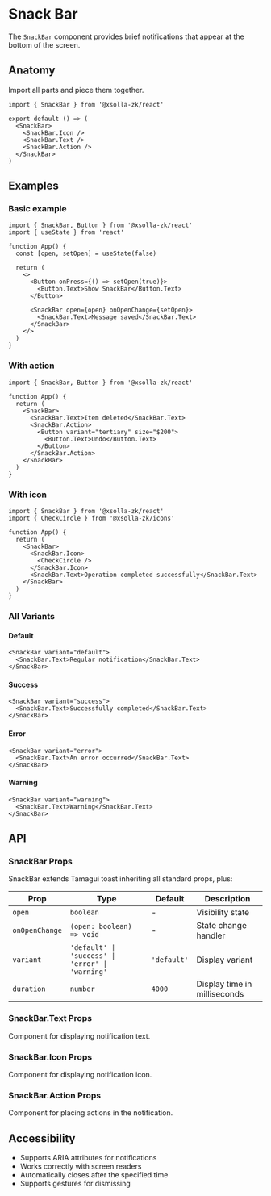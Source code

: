# Snack Bar

The `SnackBar` component provides brief notifications that appear at the bottom of the screen.

## Anatomy

Import all parts and piece them together.

```tsx
import { SnackBar } from '@xsolla-zk/react'

export default () => (
  <SnackBar>
    <SnackBar.Icon />
    <SnackBar.Text />
    <SnackBar.Action />
  </SnackBar>
)
```

## Examples

### Basic example

```tsx
import { SnackBar, Button } from '@xsolla-zk/react'
import { useState } from 'react'

function App() {
  const [open, setOpen] = useState(false)

  return (
    <>
      <Button onPress={() => setOpen(true)}>
        <Button.Text>Show SnackBar</Button.Text>
      </Button>

      <SnackBar open={open} onOpenChange={setOpen}>
        <SnackBar.Text>Message saved</SnackBar.Text>
      </SnackBar>
    </>
  )
}
```

### With action

```tsx
import { SnackBar, Button } from '@xsolla-zk/react'

function App() {
  return (
    <SnackBar>
      <SnackBar.Text>Item deleted</SnackBar.Text>
      <SnackBar.Action>
        <Button variant="tertiary" size="$200">
          <Button.Text>Undo</Button.Text>
        </Button>
      </SnackBar.Action>
    </SnackBar>
  )
}
```

### With icon

```tsx
import { SnackBar } from '@xsolla-zk/react'
import { CheckCircle } from '@xsolla-zk/icons'

function App() {
  return (
    <SnackBar>
      <SnackBar.Icon>
        <CheckCircle />
      </SnackBar.Icon>
      <SnackBar.Text>Operation completed successfully</SnackBar.Text>
    </SnackBar>
  )
}
```

### All Variants

#### Default

```tsx
<SnackBar variant="default">
  <SnackBar.Text>Regular notification</SnackBar.Text>
</SnackBar>
```

#### Success

```tsx
<SnackBar variant="success">
  <SnackBar.Text>Successfully completed</SnackBar.Text>
</SnackBar>
```

#### Error

```tsx
<SnackBar variant="error">
  <SnackBar.Text>An error occurred</SnackBar.Text>
</SnackBar>
```

#### Warning

```tsx
<SnackBar variant="warning">
  <SnackBar.Text>Warning</SnackBar.Text>
</SnackBar>
```

## API

### SnackBar Props

SnackBar extends Tamagui toast inheriting all standard props, plus:

| Prop | Type | Default | Description |
|------|------|---------|----------|
| `open` | `boolean` | - | Visibility state |
| `onOpenChange` | `(open: boolean) => void` | - | State change handler |
| `variant` | `'default' \| 'success' \| 'error' \| 'warning'` | `'default'` | Display variant |
| `duration` | `number` | `4000` | Display time in milliseconds |

### SnackBar.Text Props

Component for displaying notification text.

### SnackBar.Icon Props

Component for displaying notification icon.

### SnackBar.Action Props

Component for placing actions in the notification.

## Accessibility

- Supports ARIA attributes for notifications
- Works correctly with screen readers
- Automatically closes after the specified time
- Supports gestures for dismissing